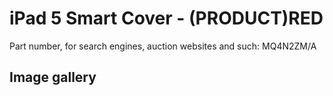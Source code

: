 
# iPad 5 Smart Cover - (PRODUCT)RED

Part number, for search engines, auction websites and such: MQ4N2ZM/A

## Image gallery

<div style={{ width: '100%', maxWidth: '768px' }}>
<GalleryComponent
    images={[
      {
        original: "/everysource/MQ4N2.webp",
        thumbnail: "/everypreview/MQ4N2.webp",
      },
      {
        original: "/everysource/MQ4N2_AV1_GOLD.webp",
        thumbnail: "/everypreview/MQ4N2_AV1_GOLD.webp",
      },
      {
        original: "/everysource/MQ4N2_AV1_SILVER.webp",
        thumbnail: "/everypreview/MQ4N2_AV1_SILVER.webp",
      },
      {
        original: "/everysource/MQ4N2_AV1_SPACE_GRAY.webp",
        thumbnail: "/everypreview/MQ4N2_AV1_SPACE_GRAY.webp",
      }
    ]}
  />
</div>